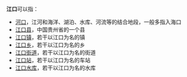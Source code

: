 '''江口'''可以指：

*[[河口|河口]]，江河和海洋、湖泊、水库、河流等的结合地段，一般多指入海口
*[[江口县|江口县]]，中国贵州省的一个县
*[[江口镇|江口镇]]，若干以江口为名的镇
*[[江口乡|江口乡]]，若干以江口为名的乡
*[[江口街道|江口街道]]，若干以江口为名的街道
*[[江口站|江口站]]，若干以江口为名的车站
*[[江口水库|江口水库]]，若干以江口为名的水库

{{Disambig|Cat=二字消歧义}}